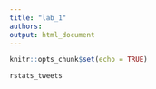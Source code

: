 ```yaml
---
title: "lab_1"
authors: 
output: html_document
---
```


```r
knitr::opts_chunk$set(echo = TRUE)
```

```r

rstats_tweets

```

```r

```

```r

```

```r

```

```r

```

